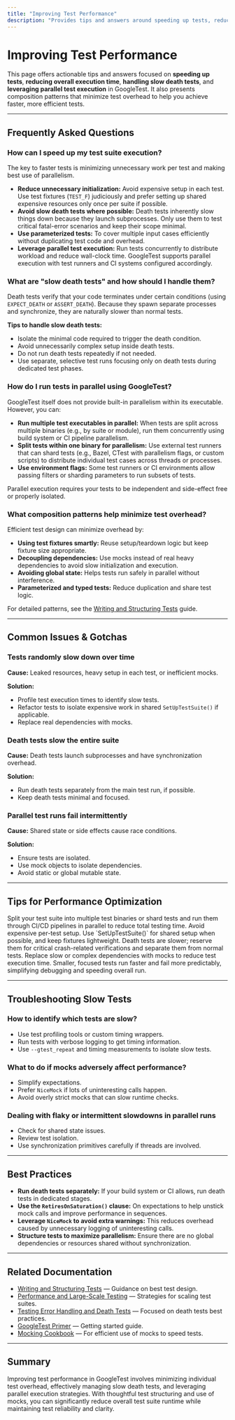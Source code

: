 ```yaml
---
title: "Improving Test Performance"
description: "Provides tips and answers around speeding up tests, reducing execution time, handling slow death tests, and leveraging parallel test execution. Also points to composition patterns that minimize test overhead."
---
```


# Improving Test Performance

This page offers actionable tips and answers focused on **speeding up tests**, **reducing overall execution time**, **handling slow death tests**, and **leveraging parallel test execution** in GoogleTest. It also presents composition patterns that minimize test overhead to help you achieve faster, more efficient tests.

---

## Frequently Asked Questions

### How can I speed up my test suite execution?

The key to faster tests is minimizing unnecessary work per test and making best use of parallelism.

- **Reduce unnecessary initialization:** Avoid expensive setup in each test. Use test fixtures (`TEST_F`) judiciously and prefer setting up shared expensive resources only once per suite if possible.
- **Avoid slow death tests where possible:** Death tests inherently slow things down because they launch subprocesses. Only use them to test critical fatal-error scenarios and keep their scope minimal.
- **Use parameterized tests:** To cover multiple input cases efficiently without duplicating test code and overhead.
- **Leverage parallel test execution:** Run tests concurrently to distribute workload and reduce wall-clock time. GoogleTest supports parallel execution with test runners and CI systems configured accordingly.

### What are "slow death tests" and how should I handle them?

Death tests verify that your code terminates under certain conditions (using `EXPECT_DEATH` or `ASSERT_DEATH`). Because they spawn separate processes and synchronize, they are naturally slower than normal tests.

**Tips to handle slow death tests:**
- Isolate the minimal code required to trigger the death condition.
- Avoid unnecessarily complex setup inside death tests.
- Do not run death tests repeatedly if not needed.
- Use separate, selective test runs focusing only on death tests during dedicated test phases.

### How do I run tests in parallel using GoogleTest?

GoogleTest itself does not provide built-in parallelism within its executable. However, you can:

- **Run multiple test executables in parallel:** When tests are split across multiple binaries (e.g., by suite or module), run them concurrently using build system or CI pipeline parallelism.
- **Split tests within one binary for parallelism:** Use external test runners that can shard tests (e.g., Bazel, CTest with parallelism flags, or custom scripts) to distribute individual test cases across threads or processes.
- **Use environment flags:** Some test runners or CI environments allow passing filters or sharding parameters to run subsets of tests.

Parallel execution requires your tests to be independent and side-effect free or properly isolated.

### What composition patterns help minimize test overhead?

Efficient test design can minimize overhead by:

- **Using test fixtures smartly:** Reuse setup/teardown logic but keep fixture size appropriate.
- **Decoupling dependencies:** Use mocks instead of real heavy dependencies to avoid slow initialization and execution.
- **Avoiding global state:** Helps tests run safely in parallel without interference.
- **Parameterized and typed tests:** Reduce duplication and share test logic.

For detailed patterns, see the [Writing and Structuring Tests](../guides/core-testing-workflows/writing-and-structuring-tests) guide.

---

## Common Issues & Gotchas

### Tests randomly slow down over time

**Cause:** Leaked resources, heavy setup in each test, or inefficient mocks.

**Solution:**
- Profile test execution times to identify slow tests.
- Refactor tests to isolate expensive work in shared `SetUpTestSuite()` if applicable.
- Replace real dependencies with mocks.

### Death tests slow the entire suite

**Cause:** Death tests launch subprocesses and have synchronization overhead.

**Solution:**
- Run death tests separately from the main test run, if possible.
- Keep death tests minimal and focused.

### Parallel test runs fail intermittently

**Cause:** Shared state or side effects cause race conditions.

**Solution:**
- Ensure tests are isolated.
- Use mock objects to isolate dependencies.
- Avoid static or global mutable state.

---

## Tips for Performance Optimization

<Steps>
<Step title="Use Parallel Execution">
Split your test suite into multiple test binaries or shard tests and run them through CI/CD pipelines in parallel to reduce total testing time.
</Step>
<Step title="Optimize Test Fixtures">
Avoid expensive per-test setup. Use `SetUpTestSuite()` for shared setup when possible, and keep fixtures lightweight.
</Step>
<Step title="Minimize Death Test Usage">
Death tests are slower; reserve them for critical crash-related verifications and separate them from normal tests.
</Step>
<Step title="Use Mocks to Speed Up Dependencies">
Replace slow or complex dependencies with mocks to reduce test execution time.
</Step>
<Step title="Focus Each Test on One Behavior">
Smaller, focused tests run faster and fail more predictably, simplifying debugging and speeding overall run.
</Step>
</Steps>

---

## Troubleshooting Slow Tests

### How to identify which tests are slow?
- Use test profiling tools or custom timing wrappers.
- Run tests with verbose logging to get timing information.
- Use `--gtest_repeat` and timing measurements to isolate slow tests.

### What to do if mocks adversely affect performance?
- Simplify expectations.
- Prefer `NiceMock` if lots of uninteresting calls happen.
- Avoid overly strict mocks that can slow runtime checks.

### Dealing with flaky or intermittent slowdowns in parallel runs
- Check for shared state issues.
- Review test isolation.
- Use synchronization primitives carefully if threads are involved.

---

## Best Practices

- **Run death tests separately:** If your build system or CI allows, run death tests in dedicated stages.
- **Use the `RetiresOnSaturation()` clause:** On expectations to help unstick mock calls and improve performance in sequences.
- **Leverage `NiceMock` to avoid extra warnings:** This reduces overhead caused by unnecessary logging of uninteresting calls.
- **Structure tests to maximize parallelism:** Ensure there are no global dependencies or resources shared without synchronization.

---

## Related Documentation

- [Writing and Structuring Tests](../guides/core-testing-workflows/writing-and-structuring-tests) — Guidance on best test design.
- [Performance and Large-Scale Testing](../guides/real-world-testing-scenarios/performance-and-large-scale-testing) — Strategies for scaling test suites.
- [Testing Error Handling and Death Tests](../guides/real-world-testing-scenarios/testing-error-handling-and-death-tests) — Focused on death tests best practices.
- [GoogleTest Primer](../docs/primer.md) — Getting started guide.
- [Mocking Cookbook](../docs/gmock_cook_book.md) — For efficient use of mocks to speed tests.

---

## Summary

Improving test performance in GoogleTest involves minimizing individual test overhead, effectively managing slow death tests, and leveraging parallel execution strategies. With thoughtful test structuring and use of mocks, you can significantly reduce overall test suite runtime while maintaining test reliability and clarity.

